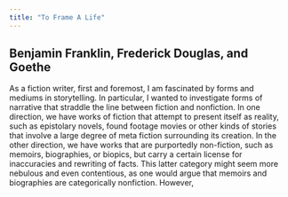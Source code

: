 ```yaml
---
title: "To Frame A Life"
---
```


## Benjamin Franklin, Frederick Douglas, and Goethe {.unnumbered .unlisted}

As a fiction writer, first and foremost, I am fascinated by forms and mediums in storytelling. In particular, I wanted to investigate forms of narrative that straddle the line between fiction and nonfiction. In one direction, we have works of fiction that attempt to present itself as reality, such as epistolary novels, found footage movies or other kinds of stories that involve a large degree of meta fiction surrounding its creation. In the other direction, we have works that are purportedly non-fiction, such as memoirs, biographies, or biopics, but carry a certain license for inaccuracies and rewriting of facts. This latter category might seem more nebulous and even contentious, as one would argue that memoirs and biographies are categorically nonfiction. However, 


